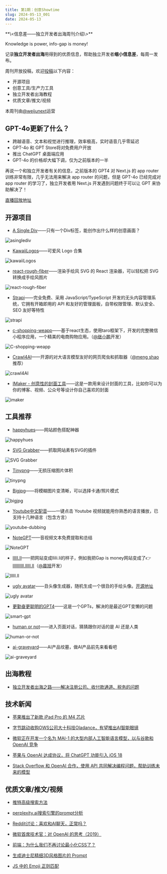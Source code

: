 ```yaml
---
title: 第1期：创意Showtime
slug: 2024-05-13_001
date: 2024-05-13
---
```


<Aside>
**\<信息差——独立开发者出海周刊介绍\>**

Knowledge is power, info-gap is money!

记录**独立开发者出海**用得到的优质信息，帮助独立开发者**缩小信息差**，每周一发布。

周刊开放投稿，欢迎[投稿](https://github.com/weijunext/gapis.money/issues)以下内容：
- 开源项目
- 创意工具/生产力工具
- 独立开发者出海教程
- 优质文章/推文/视频

本周刊由[@weijunext](https://twitter.com/weijunext)运营
</Aside>

## GPT-4o更新了什么？

- 跨越语音、文本和视觉进行推理，效率极高，实时语音几乎零延迟
- GPT-4o 和 GPT Store将对免费用户开放
- 推出 ChatGPT 桌面端应用
- GPT-4o 的价格却大幅下调，仅为之前版本的一半

再说一个和独立开发者有关的信息，之前版本的 GPT4 对 Next.js 的 app router 训练非常有限，几乎无法用来解决 app router 的问题，但是 GPT-4o 已经完成对 app router 的学习了，独立开发者用 Next.js 开发遇到问题终于可以让 GPT 来协助解决了！


[直播回放地址](https://www.youtube.com/live/DQacCB9tDaw)

## 开源项目

- [A Single Div](https://a.singlediv.com)——只有一个Div标签，能创作出什么样的创意画面？

![asinglediv](/assets/001/asinglediv.png)

- [KawaiiLogos](https://github.com/SAWARATSUKI/KawaiiLogos)——可爱风 Logo 合集

![kawaiiLogos](/assets/001/kawaiiLogos.png)

- [react-rough-fiber](https://github.com/Bowen7/react-rough-fiber)——渲染手绘风 SVG 的 React 渲染器，可以轻松把 SVG 转换成手绘风图片

![react-rough-fiber](/assets/001/react-rough-fiber.png)

- [Strapi](https://github.com/strapi/strapi)——完全免费、采用 JavaScript/TypeScript 开发的无头内容管理系统，它拥有开箱即用的 API 和友好的管理面板，自带权限管理、默认安全、SEO 友好等特性

![strapi](/assets/001/strapi.png)

- [c-shopping-weapp](https://github.com/huanghanzhilian/c-shopping-weapp)——基于react生态，使用taro框架下，开发的完整微信小程序应用，一个精美的电商购物应用。（[@继小鹏](https://twitter.com/huanghanzhilian)开发）

![C-shopping-weapp](/assets/001/c-shopping-weapp.png)

- [Crawl4AI](https://crawl4ai.uccode.io/)——开源的对大语言模型友好的网页爬虫和抓取器（[@meng shao](https://twitter.com/shao__meng/status/1788922127498027431)推荐）

![crawl4AI](/assets/001/crawl4AI.png)

- [IMaker - 创意性的封面工具](https://github.com/slince-zero/IMaker)——这是一款用来设计封面的工具，比如你可以为你的博客、视频、公众号等设计你自己喜欢的封面

![imaker](/assets/001/imaker.png)


## 工具推荐

- [happyhues](https://www.happyhues.co/)——网站颜色搭配神器

![happyhues](/assets/001/happyhues.png)

- [SVG Grabber](https://chromewebstore.google.com/detail/svg-grabber-get-all-the-s/ndakggdliegnegeclmfgodmgemdokdmg?hl=zh-CN&utm_source=ext_sidebar)——抓取网站素有SVG的插件

![SVG Grabber](/assets/001/svg-grabber.png)

- [Tinypng](https://tinypng.com/)——无损压缩图片体积

![tinypng](/assets/001/tinypng.png)

- [Bigjpg](https://bigjpg.com/)——将模糊图片变清晰，可以选择卡通/照片模式

![bigjpg](/assets/001/bigjpg.png)

- [Youtube中文配音](https://www.youtube-dubbing.com/zh/)——一键点击 Youtube 视频就能用你熟悉的语言播放，已支持十几种语言（包含方言）

![youtube-dubbing](/assets/001/youtube-dubbing.png)

- [NoteGPT](https://notegpt.io/audio-summary)——音视频文本免费提取和总结

![NoteGPT](/assets/001/notegpt.png)

- [llIlI.lI](https://llili.li/)——把网站变成llili.li的样子，例如我把Gap is money网站变成了👉[lIIlIlIIIl.llIlI.lI](https://lIIlIlIIIl.llIlI.lI)（[@晨旭](https://twitter.com/chenxuu)开发）

![llIlI.lI](/assets/001/llili.li.png)

- [ugly avatar](https://txstc55.github.io/ugly-avatar/)——丑头像生成器，随机生成一个很丑的手绘头像。[开源地址](https://github.com/txstc55/ugly-avatar)

![ugly avatar](/assets/001/ugly-avatar.png)

- [更勤奋更聪明的GPT4](https://chatgpt.com/g/g-vpdGZagEo-geng-qin-fen-geng-cong-ming-de-gpt4)——这是一个GPTs，解决的是最近GPT变懒的问题

![smart-gpt](/assets/001/smart-gpt.png)

- [human or not](https://app.humanornot.ai/)——进入页面对话，猜猜跟你对话的是 AI 还是人类

![human-or-not](/assets/001/human-or-not.png)

- [ai-graveyard](https://dang.ai/ai-graveyard)——AI产品坟墓，做AI产品前先来看看吧

![ai-graveyard](/assets/001/ai-graveyard.png)

## 出海教程

- [独立开发者出海之路——解决注册公司、收付款通道、税务的问题](https://github.com/hua1995116/indiehackers-steps)

## 技术新闻

- [苹果推出了新款 iPad Pro 的 M4 芯片](https://www.apple.com/newsroom/2024/05/apple-introduces-m4-chip/)

- [字节跳动收购OWS公司大十科技Oladance，有望推出AI智能眼镜](https://mp.weixin.qq.com/s/3DOaZ79mqKpOj8PMFbg3KQ)

- [微软正在开发一个名为 MAI-1 的大型内部人工智能语言模型，以与谷歌和 OpenAI 竞争](https://www.reuters.com/technology/microsoft-readies-new-ai-model-compete-with-google-openai-information-reports-2024-05-06/)

- [苹果与 OpenAI 达成协议，将 ChatGPT 功能引入 iOS 18](https://9to5mac.com/2024/05/10/ios-18-chatgpt-features-apple-openai/)

- [Stack Overflow 和 OpenAI 合作，使用 API 共同解决编程问题，帮助训练未来的模型](https://openai.com/index/api-partnership-with-stack-overflow/)


## 优质文章/推文/视频

- [推特高级搜索方法](https://twitter.com/leeoxiang/status/1788024003325812970)

- [perplexity.ai搜索引擎的prompt分析](https://twitter.com/allthingsida/status/1770393559327441187)

- [Reddit讨论：喜欢和AI聊天，正常吗？](https://www.reddit.com/r/ChatGPT/comments/1cp1vka/is_this_weird_of_me?utm_source=gapismoney.money)

- [微软首席技术官：对 OpenAI 的思考（2019）](https://twitter.com/techemails/status/1787176471146156193)

- [前端：为什么我们不再讨论最小化CSS了？](https://blog.sentry.io/why-dont-we-talk-about-minifying-css/utm_source=gapismoney.money)

- [生成迪士尼精细3D风格图片的 Prompt](https://twitter.com/op7418/status/1789330185562853821)

- [JS 中的 Emoji 正则匹配](https://taxodium.ink/post/emoji-regexp/?utm_source=gapismoney.money)
